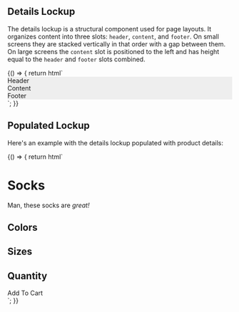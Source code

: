 
<Meta title="Components/Details Lockup" />

## Details Lockup

The details lockup is a structural component used for page layouts. It organizes
content into three slots: `header`, `content`, and `footer`. On small screens
they are stacked vertically in that order with a gap between them. On large
screens the `content` slot is positioned to the left and has height equal to the
`header` and `footer` slots combined.

<Preview>
  <Story name="Basic">
    {() => {
      return html`
        <c4-details-lockup>
          <div slot="header">
            <div style="background: #eee;">Header</div>
          </div>
          <div slot="content">
            <div style="background: #eee;">Content</div>
          </div>
          <div slot="footer">
            <div style="background: #eee;">Footer</div>
          </div>
        </c4-details-lockup>
      `;
    }}
  </Story>
</Preview>

## Populated Lockup

Here's an example with the details lockup populated with product details:

<Preview>
  <Story name="Populated">
    {() => {
      return html`
        <c4-details-lockup>
          <div slot="header">
            <c4-text>
              <h1>Socks</h1>
              <c4-star-rating rating="4.6"></c4-star-rating>
              <p>Man, these socks are <em>great!</em></p>
            </c4-text>
          </div>
          <div slot="content">
            <c4-product-illustration
              color="#215cca"
              reference="/assets/illustrations/socks.svg"
              alt-text="A pair of blue socks with the Cloud Four logo repeated in white."
            ></c4-product-illustration>
          </div>
          <div slot="footer">
            <c4-text>
              <h2 class="c4-size-1">Colors</h2>
              <c4-color-swatches
                class="c4-size-n1"
                radio-name="colors"
                colors-string='[
                {"hex": "#215cca", "name": "Cloud Blue", "id": "123"},
                {"hex": "#158466", "name": "PNW Green", "id": "124"},
                {"hex": "#d9118f", "name": "PWA Pink", "id": "125"}
              ]'
              ></c4-color-swatches>
              <h2 class="c4-size-1">Sizes</h2>
              <c4-radio-buttons
                radio-name="sizes"
                options-string='[
                {"name": "S", "id": "125"},
                {"name": "M", "id": "126"},
                {"name": "L", "id": "127"}
              ]'
              ></c4-radio-buttons>
              <h2 class="c4-size-1">Quantity</h2>
              <c4-stepper min="1"></c4-stepper>
              <c4-button>Add To Cart</c4-button>
            </c4-text>
          </div>
        </c4-details-lockup>
      `;
    }}
  </Story>
</Preview>
